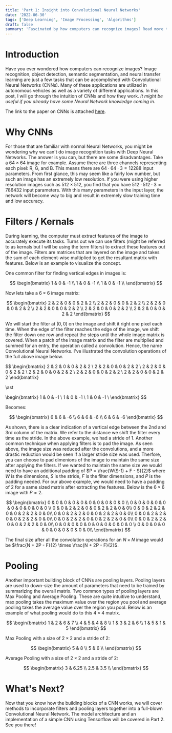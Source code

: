 ```yaml
---
title: 'Part 1: Insight into Convolutional Neural Networks'
date: '2022-06-30'
tags: ['Deep Learning', 'Image Processing', 'Algorithms']
draft: false
summary: 'Fascinated by how computers can recognize images? Read more to find out!'
---
```



# Introduction

Have you ever wondered how computers can recognize images? Image recognition, object detection, semantic segmentation, and neural transfer learning
are just a few tasks that can be accomplished with Convolutional Neural Networks (CNNs). Many of these applications are utilized in autonomous vehicles
 as well as a variety of different applications. In this post, I will go through the intuition of CNNs and how they work.
 *It might be useful if you already have some Neural Network knowledge coming in.*

 The link to the paper on CNNs is attached [here](https://proceedings.neurips.cc/paper/2012/file/c399862d3b9d6b76c8436e924a68c45b-Paper.pdf).

 <PDFViewer filePath="/static/pdfs/cnn.pdf" />


# Why CNNs

For those that are familiar with normal Neural Networks, you might be wondering why we can't do image recognition tasks with Deep Neural Networks.
The answer is you can, but there are some disadvantages. Take a $64 \times 64$ image for example. Assume there are three channels representing each pixel:
R, G, and B. This means there are $64 \cdot 64 \cdot 3 = 12288$ input parameters. From first glance, this may seem like a fairly low number, but such
an image has an extremely low resolution. If you were using higher resolution images such as
$512 \times 512$, you find that you have $512 \cdot 512 \cdot 3 = 786432$ input parameters. With this many parameters in the input layer, the network
will become way to big and result in extremely slow training time and low accuracy.

# Filters / Kernals

During learning, the computer must extract features of the image to accurately execute its tasks. Turns out we can use filters (might be referred to
as kernals but I will be using the term filters) to extract these features out of the image. Filters are matrices that are layered on the image and
takes the sum of each element-wise multiplied to get the resultant matrix with features. Below is an example to visualize the concept.

One common filter for finding vertical edges in images is:

$$
\begin{bmatrix}
  1 & 0 & -1 \\
  1 & 0 & -1 \\
  1 & 0 & -1 \\
\end{bmatrix}
$$

Now lets take a $6 \times 6$ image matrix:

$$
\begin{bmatrix}
  2 & 2 & 0 & 0 & 2 & 2 \\
  2 & 2 & 0 & 0 & 2 & 2 \\
  2 & 2 & 0 & 0 & 2 & 2 \\
  2 & 2 & 0 & 0 & 2 & 2 \\
  2 & 2 & 0 & 0 & 2 & 2 \\
  2 & 2 & 0 & 0 & 2 & 2
\end{bmatrix}
$$

We will start the filter at $(0, 0)$ on the image and shift it right one pixel each time. When the edge of the filter reaches the edge of the image,
we shift the filter down one row and repeat the steps until the whole image matrix is covered. When a patch of the image matrix and the filter are
multiplied and summed for an entry, the operation called a convolution. Hence, the name Convolutional Neural Networks. I've illustrated the
convolution operations of the full above image below.

$$
\begin{bmatrix}
  2 & 2 & 0 & 0 & 2 & 2 \\
  2 & 2 & 0 & 0 & 2 & 2 \\
  2 & 2 & 0 & 0 & 2 & 2 \\
  2 & 2 & 0 & 0 & 2 & 2 \\
  2 & 2 & 0 & 0 & 2 & 2 \\
  2 & 2 & 0 & 0 & 2 & 2
\end{bmatrix}

\ast

\begin{bmatrix}
  1 & 0 & -1 \\
  1 & 0 & -1 \\
  1 & 0 & -1 \\
\end{bmatrix}
$$

Becomes:

$$
\begin{bmatrix}
  6 & 6 & -6 \\
  6 & 6 & -6 \\
  6 & 6 & -6
\end{bmatrix}
$$

As shown, there is a clear indication of a vertical edge between the 2nd and 3rd column of the matrix. We refer to the distance we shift the filter
every time as the stride. In the above example, we had a stride of $1$. Another common technique when applying filters is to pad the image.
As seen above, the image size was reduced after the convolutions, and a more drastic reduction would be seen if a larger stride size was used.
Therfore, you can choose to pad dimenions of the image to maintain the same size after applying the filters. If we wanted to maintain the same size
we would need to have an additional padding of $P = \frac{W(S-1) + F - S}{2}$ where $W$ is the dimensions, $S$ is the stride, $F$ is the filter
dimensions, and $P$ is the padding needed. For our above example, we would need to have a padding of $2$ for a same sized matrix after extracting the features. Below is the $6 \times 6$ image with $P = 2$.

$$
\begin{bmatrix}
  0 & 0 & 0 & 0 & 0 & 0 & 0 & 0 & 0 & 0 \\
  0 & 0 & 0 & 0 & 0 & 0 & 0 & 0 & 0 & 0 \\
  0 & 0 & 2 & 2 & 0 & 0 & 2 & 2 & 0 & 0\\
  0 & 0 & 2 & 2 & 0 & 0 & 2 & 2 & 0 & 0\\
  0 & 0 & 2 & 2 & 0 & 0 & 2 & 2 & 0 & 0\\
  0 & 0 & 2 & 2 & 0 & 0 & 2 & 2 & 0 & 0\\
  0 & 0 & 2 & 2 & 0 & 0 & 2 & 2 & 0 & 0\\
  0 & 0 & 2 & 2 & 0 & 0 & 2 & 2 & 0 & 0\\
  0 & 0 & 0 & 0 & 0 & 0 & 0 & 0 & 0 & 0 \\
  0 & 0 & 0 & 0 & 0 & 0 & 0 & 0 & 0 & 0\\
\end{bmatrix}
$$

The final size after all the convolution operations for an $N \times N$ image would be $\frac{N + 2P - F}{2} \times \frac{N + 2P - F}{2}$.

# Pooling

Another important building block of CNNs are pooling layers. Pooling layers are used to down-size the amount of parameters that need to be trained by
summarizing the overall matrix. Two common types of pooling layers are Max Pooling and Average Pooling. These are quite intuitive to understand, max
pooling takes the maximum value over the region you pool and average pooling takes the average value over the region you pool. Below is an example
of what pooling would do to this $4 \times 4$ matrix.

$$
\begin{bmatrix}
  1 & 2 & 6 & 7 \\
  4 & 5 & 4 & 8 \\
  1 & 3 & 2 & 6 \\
  1 & 5 & 1 & 5
\end{bmatrix}
$$

Max Pooling with a size of $2 \times 2$ and a stride of $2$:

$$
\begin{bmatrix}
  5 & 8 \\
  5 & 6 \\
\end{bmatrix}
$$

Average Pooling with a size of $2 \times 2$ and a stride of $2$:

$$
\begin{bmatrix}
  3 & 6.25 \\
  2.5 & 3.5 \\
\end{bmatrix}
$$


# What's Next?

Now that you know how the building blocks of a CNN works, we will cover methods to incorporate filters and pooling layers together into a
full-blown Convolutional Neural Network. The model architecture and an implementation of a simple CNN using Tensorflow will be covered in
Part 2. See you there!